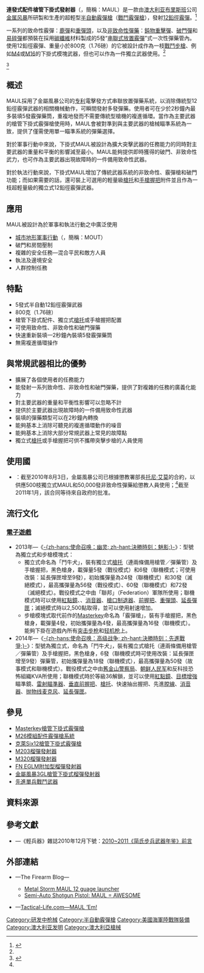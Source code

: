 {{noteTA
|G1=軍事
|G2=長度單位
|G3=Firearms
|1=zh:悉尼先驱晨报;zh-cn:悉尼先驱晨报;zh-tw:雪梨晨鋒報;zh-hk:悉尼晨鋒報;zh-sg:悉尼晨锋报;
}}
{{Infobox Weapon
|name= 連發式配件槍管下掛式發射器<br />{{Lang|en|Multi-shot Accessory Underbarrel Launcher／MAUL}}
|image= File:MAUL shotgun.PNG
|image_size= 300px
|caption= MAUL霰彈槍，上圖為下掛於一枝[[M4卡賓槍|M4卡賓槍]]以下，而下圖為獨立樣式
|origin= {{flagcountry|Australia}}
|type= [[半自動霰彈槍|半自動]][[戰鬥霰彈槍|戰鬥]][[散彈槍|霰彈槍]]
<!-- Type selection -->
|is_ranged= yes
|is_bladed= 
|is_explosive= 
|is_artillery= 
|is_vehicle= 
|is_missile= 
|is_UK= 
<!-- Service history -->
|service= 
|used_by= 
|wars= 
<!-- Production history -->
|designer= [[金属风暴|金属风暴]]
|design_date= 
|manufacturer= 金属风暴
|unit_cost= 
|production_date= 
|number= 
|variants= 步槍模塊和獨立式
<!-- General specifications -->
|spec_label= 
|weight= 空槍：0.8[[千克|千克]]（1.76[[磅|磅]]）
|length= 
|part_length= 
|width= 
|height= 
|diameter= 
|crew= 
<!-- Ranged weapon specifications --> 
|cartridge= 12鉛徑霰彈
|caliber= 18.53×69.85[[毫米|毫米]]（.12×2.75[[英寸|英寸]]）
|barrels= 1根，[[滑膛槍炮|滑膛]]
|action= {{tsl|en|	Superposed load|串聯式裝填}}、{{tsl|en|Electronic firing|電力擊發}}
|mode= {{Link-en|半自動槍械|Semi-automatic firearm|半自動}}
|rate= 
|velocity= 
|energy= 
|range= 
|max_range= 
|feed= 5發，以串聯式放置霰彈的彈藥筒供彈
|sights= 可透過[[機匣|機匣]]頂部的[[皮卡汀尼導軌|皮卡汀尼導軌]]安裝各種[[照準器|照準器]]（獨立使用型）<br/>沒有照準器（槍管下掛型）
<!-- 火炮規格 -->
|breech= 
|recoil= 
|carriage= 
|elevation= 
|traverse= 
<!-- 刃器規格 --> 
|blade_type= 
|hilt_type= 
|sheath_type= 
|head_type= 
|haft_type= 
<!-- 爆炸物內填炸藥規格 --> 
|filling= 
|filling_weight= 
|detonation= 
|yield= 
<!-- 車輛/飛彈 規格 -->
|armour= 
|primary_armament= 
|secondary_arament= 
|engine= 
|engine_power= 
|transmission= 
|payload_capacity= 
|fuel_capacity= 
|pw_ratio= 
|suspension= 
|clearance= 
|vehicle_range= 
|speed= 
|guidance= 
|steering= 
<!-- Missiles only -->
|wingspan= 
|propellant= 
|ceiling= 
|altitude= 
|depth= 
|boost= 
|accuracy= 
|launch_platform= 
|transport= 
}}

'''連發式配件槍管下掛式發射器'''（{{Lang-en|'''M'''ulti-shot '''A'''ccessory '''U'''nderbarrel '''L'''auncher}}，簡稱：MAUL）是一款由[[澳大利亚|澳大利亚]][[布里斯班|布里斯班]]公司[[金属风暴|金属风暴]]所研製和生產的超輕型[[半自動霰彈槍|半自動]][[霰彈槍|霰彈槍]]（[[戰鬥霰彈槍|戰鬥霰彈槍]]），發射[[霰彈|12鉛徑霰彈]]。<ref name="smh multimillion contract">{{Cite news
  | title = Metal Storm win multi-million contract
  | newspaper = [[雪梨晨鋒報|雪梨晨鋒報]]
  | location = 
  | publisher = Fairfax Media
  | date = 3 August 2010
  | url = http://news.smh.com.au/breaking-news-business/metal-storm-win-multimillion-contract-20100803-1149j.html
  | accessdate = 3 August 2010
  | archive-date = 2014-07-06
  | archive-url = https://web.archive.org/web/20140706132327/http://news.smh.com.au/breaking-news-business/metal-storm-win-multimillion-contract-20100803-1149j.html
  | dead-url = no
  }}</ref>

一系列的致命性霰彈：[[霰彈彈丸|鹿彈]]和[[霰彈塊|重彈頭]]，以及[[非致命性武器|非致命性彈藥]]：[[鈍物重擊彈|鈍物重擊彈]]、[[破門彈|破門彈]]和[[易碎彈|易碎彈]]都預裝在採用[[碳纖維|碳纖維]]材料製成的5發“[[疊加裝藥|串聯式放置霰彈]]”式一次性彈藥管內。使用12鉛徑霰彈、重量小於800克（1.76磅）的它被設計成作為一枝[[突击步枪|戰鬥步槍]]、例如[[M4卡賓槍|M4]]或[[M16突擊步槍|M16]]的下掛式模塊武器，但也可以作為一件獨立武器使用。<ref name="metalstorm.com/83/167">{{Cite web
 |title       = MAUL
 |work        = Metal Storm website
 |publisher   = Metal Storm Limited
 |url         = http://www.metalstorm.com/content/view/83/167
 |accessdate  = 3 August 2010
 |deadurl     = yes
 |archiveurl  = https://web.archive.org/web/20100724192120/http://www.metalstorm.com/content/view/83/167/
 |archivedate =2010-07-24}}
</ref><ref name="">{{cite web
| url= http://marinesmagazine.dodlive.mil/2010/04/05/maul/
| title= MAUL – Multishot Accessory Underbarrel Launcher
| date= 5 April 2010
| work= Marines magazine
| publisher= [[美国海军陆战队|美国海军陆战队]]
| accessdate= 3 May 2010
| archive-url= https://web.archive.org/web/20140222200245/http://marinesmagazine.dodlive.mil/2010/04/05/maul/
| archive-date= 2014-02-22
| dead-url= yes
}}</ref>

== 概述 ==
MAUL採用了金屬風暴公司的[[专利|专利]]電擊發方式串聯放置彈藥系統，以消除傳統型12鉛徑霰彈武器的相關機械動作，可瞬間發射多發彈藥。使用者可在少於2秒鐘內最多裝填5發霰彈藥筒，重複地發而不需要傳統型槍機的複進循環。當作為主要武器的槍管下掛式霰彈槍使用時，MAUL會被對準到與主要武器的槍械瞄準系統為一致，提供了僅需使用單一瞄準系統的彈藥選擇。

對於軍事行動中來說，下掛式MAUL被設計為擴大突擊武器的任務能力的同時對主要武器的重量和平衡的影響減至最小。MAUL能夠提供即時獲得的破門、非致命性武力，也可作為主要武器出現故障時的一件備用致命性武器。

對於執法行動來說，下掛式MAUL增加了傳統武器系統的非致命性、霰彈槍和破門功能；而如果需要的話，還可裝上可選用的輕量級[[槍托|槍托]]和[[手槍握把|手槍握把]]附件並且作為一枝超輕量級的獨立式12鉛徑霰彈武器。

== 應用 ==
MAUL被設計為於軍事和執法行動之中廣泛使用
* [[城鎮戰|城市地形軍事行動]]（{{Lang-en|'''M'''ilitary '''O'''perations in '''U'''rban '''T'''errain}}，簡稱：MOUT）
* 破門和房間壓制
* 複雜的安全任務—混合平民和敵方人員
* 執法及邊境安全
* 人群控制任務

== 特點 ==
* 5發式半自動12鉛徑霰彈武器
* 800克（1.76磅）
* 槍管下掛式配件、獨立式[[槍托|槍托]]或手槍握把配置
* 可使用致命性、非致命性和破門彈藥
* 快速重新裝填—2秒鐘內裝填5發霰彈藥筒
* 無需複進循環操作

== 與常規武器相比的優勢 ==
* 擴展了各個使用者的任務能力
* 能發射一系列致命性、非致命性和破門彈藥，提供了對複雜的任務的廣義化能力
* 對主要武器的重量和平衡性影響可以忽略不計
* 提供於主要武器出現故障時的一件備用致命性武器
* 裝填的彈藥類型可以在2秒鐘內轉換
* 能夠基本上消除可聽見的複進循環動作的噪音
* 能夠基本上消除大部分常規武器上常見的故障點
* 獨立式[[槍托|槍托]]或手槍握把可供不攜帶突擊步槍的人員使用

== 使用國 ==
* {{flagcountry|Papua New Guinea}}：截至2010年8月3日，金屬風暴公司已根據懲教署部長[[托尼·艾莫|托尼·艾莫]]的合約，以供應500枝獨立式MAUL和50,000發非致命性彈藥給懲教人員使用；<ref name="smh multimillion contract"/>截至2011年1月，該合同等待來自政府的批准。

== 流行文化 ==
<!-- === 电影 ===
=== 电視節目 === -->
=== [[電子遊戲|電子遊戲]] ===
* 2013年—《[[決勝時刻：魅影|-{zh-hans:使命召唤：幽灵; zh-hant:決勝時刻：魅影;}-]]》：型號為獨立式和步槍模塊式：
** 獨立式命名為「鬥牛犬」，裝有獨立式[[槍托|槍托]]（連兩條備用槍管／彈藥管）及手槍握把，黑色槍身，載彈量5發（戰役模式）和6發（聯機模式；可使用改裝：延長彈匣增至9發），初始攜彈量為24發（聯機模式）和30發（滅絕模式），最高攜彈量為56發（戰役模式）、60發（聯機模式）和72發（滅絕模式）。戰役模式之中由「聯邦」（Federation）軍隊所使用；聯機模式時可以使用[[紅點鏡|紅點鏡]]、{{Link-en|EOTech全息瞄準鏡|EOTech|全息瞄準鏡}}、[[抑制器|消音器]]、[[砲口制動器|槍口制退器]]、[[輔助握把|前握把]]、[[霰彈塊|重彈頭]]、[[彈匣|延長彈匣]]；滅絕模式時以2,500點取得，並可以使用射速增加。
** 步槍模塊式取代前作的[[Masterkey槍管下掛式霰彈槍|Masterkey]]命名為「霰彈槍」，裝有手槍握把，黑色槍身，載彈量4發，初始攜彈量為4發，最高攜彈量為16發（聯機模式）。能夠下掛在遊戲內所有[[突击步枪|突击步枪]]和[[轻机枪|轻机枪]]上。
* 2014年—《[[使命召唤：高级战争|-{zh-hans:使命召唤：高级战争; zh-hant:決勝時刻：先進戰爭;}-]]》：型號為獨立式，命名為「鬥牛犬」，裝有獨立式槍托（連兩條備用槍管／彈藥管）及手槍握把，黑色槍身，6發（聯機模式時可使用改裝：延長彈匣增至9發）彈藥管，初始攜彈量為18發（聯機模式），最高攜彈量為50發（故事模式和聯機模式）。戰役模式之中由[[舊金山警察局|舊金山警察局]]、[[朝鲜人民军|朝鲜人民军]]和反科技恐怖組織KVA所使用；聯機模式時於等級36解鎖，並可以使用[[紅點鏡|紅點鏡]]、[[熱成像儀|目標增強]]瞄準鏡、[[雷射瞄準器|雷射瞄準器]]、[[垂直前握把|垂直前握把]]、[[槍托|槍托]]、快速抽出握把、先進[[膛線|膛線]]、[[抑制器|消音器]]、[[抛物线|抛物线]][[麦克风|麦克风]]、[[彈匣|延長彈匣]]。

== 參見 ==
* [[Masterkey槍管下掛式霰彈槍|Masterkey槍管下掛式霰彈槍]]
* [[M26模組配件霰彈槍系統|M26模組配件霰彈槍系統]]
* [[克萊Six12槍管下掛式霰彈槍|克萊Six12槍管下掛式霰彈槍]]
* [[M203榴彈發射器|M203榴彈發射器]]
* [[M320榴彈發射器|M320榴彈發射器]]
* [[FN_EGLM附加型榴彈發射器|FN EGLM附加型榴彈發射器]]
* [[金屬風暴3GL槍管下掛式榴彈發射器|金屬風暴3GL槍管下掛式榴彈發射器]]
* [[先進單兵戰鬥武器|先進單兵戰鬥武器]]

== 資料來源 ==
<div class="references-small">
<references />
</div>

== 參考文獻 ==
* {{zh-hans icon}}—《輕兵器》雜誌2010年12月下號：[http://www.xzbu.com/8/view-1052352.htm 2010~2011《简氏步兵武器年鉴》前言] {{Wayback|url=http://www.xzbu.com/8/view-1052352.htm |date=20140204024512 }}

== 外部連結 ==
* {{en icon}}—The Firearm Blog—
** [http://www.thefirearmblog.com/blog/2008/10/21/metal-storm-maul-12-guage-launcher/ Metal Storm MAUL 12 guage launcher] {{Wayback|url=http://www.thefirearmblog.com/blog/2008/10/21/metal-storm-maul-12-guage-launcher/ |date=20201124043259 }}
** [http://www.thefirearmblog.com/blog/2009/05/21/semi-auto-shotgun-pistol-maul-awesome/ Semi-Auto Shotgun Pistol: MAUL = AWESOME] {{Wayback|url=http://www.thefirearmblog.com/blog/2009/05/21/semi-auto-shotgun-pistol-maul-awesome/ |date=20201101205808 }}
* {{en icon}}—[http://www.tactical-life.com/magazines/tactical-weapons/maul-%E2%80%99em/ Tactical-Life.com—MAUL ’Em!] {{Wayback|url=http://www.tactical-life.com/magazines/tactical-weapons/maul-%E2%80%99em/ |date=20140223000733 }}

{{現代美國軍隊單兵武器及彈藥}}

[[Category:研发中枪械|Category:研发中枪械]]
[[Category:半自動霰彈槍|Category:半自動霰彈槍]]
[[Category:美國海軍陸戰隊裝備|Category:美國海軍陸戰隊裝備]]
[[Category:澳大利亚发明|Category:澳大利亚发明]]
[[Category:澳大利亞槍械|Category:澳大利亞槍械]]